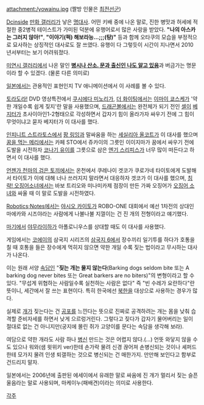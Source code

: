 attachment:/yowainu.jpg
(짤방 인물은 [[최전선군]])

[[Dcinside]] [[만화 갤러리]]가 낳은 [[명대사]]. 어떤 키배 중에 나온 말로, 진한 병맛과 허세에 적절한 중2병적 테이스트가 가미된 덕분에 유행어로서 많은 사랑을 받았다. '''"나의 아스카는 그러지 않아!"''', '''"이야기(퍽) 해보라능...;;;(탕)"''' 등과 함께 오타쿠의 모습을 부정적으로 묘사하는 상징적인 대사로도 잘 쓰였다. 유행이 다 그렇듯이 시간이 지나면서 2010년서부터는 보기 어려워졌다.

[[미연시 갤러리]]에서 나온 말인 '''[[산소드립|병시나 산소. 문과 출신인 나도 알고 있음]]'''과 버금가는 명문이라 할 수 있겠다. (물론 다른 의미로)

[[일본]]에서는 관용적인 표현인지 TV 애니메이션에서 이 사례를 볼 수 있다.

[[토라도라!]] DVD 영상특전에서 [[쿠시에다 미노리]]가, [[더 화이팅]]에서는 [[이마이 쿄스케]]가 '약한 개일수록 쉽게 짖지'란 말을 사용했으며, [[드래곤볼]]에서는 완전체가 되기 전인 [[셀]]이 [[베지터]]가 초사이아인1-2형태으로 각성하면서 갑자기 힘이 올라가자 싸우기 전에 그 힘이 무엇이냐고 묻자 베지터가 이 대사를 했다.

[[인피니트 스트라토스]]에서 [[팡 링잉]]과 말싸움을 하는 [[세실리아 올코트]]가 이 대사를 했으며 [[꿈을 먹는 메리]]에서는 카페 STO에서 쥬카이의 그릇인 이이지마가 꿈에서 싸우기 전에 도발을 시전하자 [[코나기 유이]]를 그릇으로 삼은 [[엔기 스리피스]]가 너무 많이 떠든다고 하면서 이 대사를 했다.

[[언젠가 천마의 검은 토끼]]에서는 온천에서 쿠레나이 겟코가 쿠로가네 타이토에게 도발해서 타이토가 이에 대해 너나 쓰러지지 말라면서 대응하자 겟코가 이 대사를 했으며, [[침략! 오징어소녀]]에서는 바보 트리오와 미나미카제 점장이 만든 가짜 오징어가 [[오징어 소녀]]와 싸울 때 이 말로 도발을 시전하였다.

[[Robotics;Notes]]에서는 [[야시오 카이토]]가 ROBO-ONE 대회에서 예선 1차전의 상대인 마에카와 시즈야라는 사람에게 나불나불 지껄이는 건 진 개의 전형이라고 얘기했다.

[[마기(만화)|마기]]에서 [[야무라이하]]가 아폴로니우스를 상대할 때도 이 대사를 사용했다.

게임에서는 [[코에이]]의 삼국지 시리즈의 [[삼국지 6]]에서 장수끼리 일기투를 하다가 호통을 칠 때 호통을 들은 장수에게 먹히지 않으면 약한 개일 수록 짖는 법이라고 무시하는 대사가 나온다.

이는 원래 서양 [[속담]]인 "'''짖는 개는 물지 않는다'''(Barking dogs seldom bite 또는 A barking dog never bites 또는 Great barkers are no biters)"의 변형이라고 할 수 있다. "무섭게 위협하는 사람일수록 실천하는 사람은 없다" 즉 "빈 수레가 요란하다"란 뜻이니, 세간에서 잘 쓰는 표현이다. 특히 한국에선 [[북한]]을 대상으로 사용하는 경우가 많다.

실제로 [[개]]가 짖는다는 건 [[공포]]를 느낀다는 뜻으로 진짜로 공격하려는 개는 몸을 낮춰 습격할 준비자세를 하면서 낮게 으르렁거린다. 그렇다고 짖다가 갑자기 물어버리는 일이 절대로 없는 건 아니지만(궁지에 몰린 쥐가 고양이를 문다는 속담을 생각해 보라).

여담으로 약한 개라도 사람 하나 [[병신]] 만드는 것은 어렵지 않다.(…)
언뜻 와닿지 않을 수도 있으나 워와(샘 윗위키 ver)한테 손가락 물려 신경 끊어져 손병신되는 것이나 셰퍼드한테 모가지 물려 인생 퇴갤하는 것으로 병신되는 건 매한가지. 만만해 보인다고 함부로 건드리지 말자.

일본에서는 2006년에 출판된 에세이에서 유래한 말로 싸움에 진 개가 멀리서 짖는 슬픈 울음라는 말로 사용되며, 마케이누(패배견)이라는 의미로 사용한다.


[[각주]]
